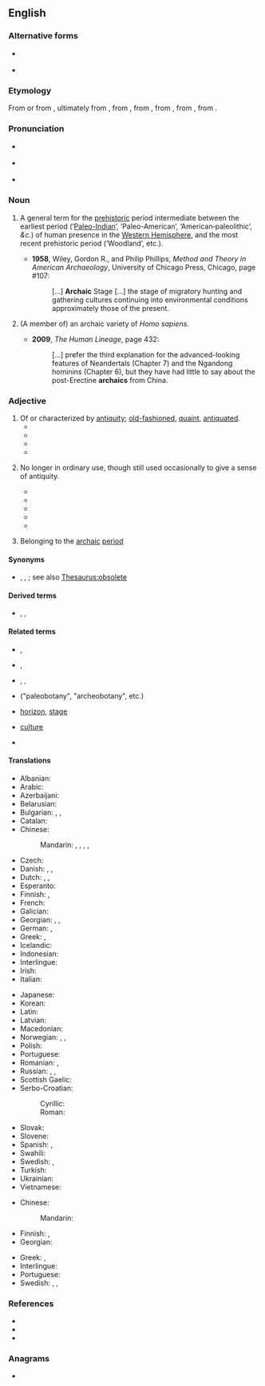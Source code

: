 {{also|archaïc}}
==English==

===Alternative forms===
* {{l|en|archaïc}} {{q|pedantic}}
* {{l|en|archaick}} {{q|obsolete}}

===Etymology===
From {{m|en|archaism||ancient or obsolete phrase or expression}} or from {{etyl|fr|en}} {{m|fr|archaïque|}}, ultimately from {{etyl|grc|en}} {{m|grc|ἀρχαϊκός||old-fashioned}}, from {{m|grc|ἀρχαῖος||from the beginning, antiquated, ancient, old}}, from {{m|grc|ἀρχή||beginning, origin}}, from {{m|grc|ἄρχω||I am first}}, from {{m|grc|ἄρχω||I begin}}, from {{der|en|ine-pro|*h₂ergʰ-||to begin, rule, command}}.

===Pronunciation===
* {{a|UK}} {{IPA|en|/ɑː.ˈkeɪ.ɪk/}}
* {{a|US}} {{IPA|en|/ɑɹ.ˈkeɪ.ɪk/}}
* {{audio|en|en-us-archaic.ogg|Audio (US)}}

===Noun===
{{en-noun}}

# {{lb|en|archaeology|US|usually capitalized}} A general term for the [[prehistoric]] period intermediate between the earliest period (‘[http://en.wikipedia.org/wiki/Paleo-Indian Paleo-Indian]’, ‘Paleo-American’, ‘American‐paleolithic’, ''&c''.) of human presence in the [[Western Hemisphere]], and the most recent prehistoric period (‘Woodland’, etc.).<!-- needs links to Wikipedia entries -->
#* '''1958''', Wiley, Gordon R., and Philip Phillips, ''Method and Theory in American Archaeology'', University of Chicago Press, Chicago, page #107:
#*: [...] '''Archaic''' Stage [...] the stage of migratory hunting and gathering cultures continuing into environmental conditions approximately those of the present.
# {{lb|en|paleoanthropology}} (A member of) an archaic variety of ''Homo sapiens''.
#* '''2009''', ''The Human Lineage'', page 432:
#*: [...] prefer the third explanation for the advanced-looking features of Neandertals (Chapter 7) and the Ngandong hominins (Chapter 6), but they have had little to say about the post-Erectine '''archaics''' from China.

===Adjective===
{{en-adj}}

# Of or characterized by [[antiquity]]; [[old-fashioned]], [[quaint]], [[antiquated]].
#* {{quote-text|en|year=1848|author={{w|James Russel Lowell}}|title=The Biglow Papers|passage=A person familiar with the dialect of certain portions of Massachusetts will not fail to recognize, in ordinary discourse, many words now noted in English vocabularies as '''archaic''', the greater part of which were in common use about the time of the King James translation of the Bible. Shakespeare stands less in need of a glossary to most New Englanders than to many a native of the Old Country.}}
#* {{quote-text|en|year=1887|author={{w|Barcley V. Head}}|title=Historia Numorum A Manual Of Greek Numismatics|passage=There is in the best '''archaic''' coin work [of the Greeks] ... a strength and a delicacy which are often wanting in the fully developed art of a later age.}}
#* {{quote-text|en|year=1898|author={{w|William Cowper Brann}}|title=The Complete Works of Brann the Iconoclast|passage=''Brann's compass of words, idioms and phrases harks back to the '''archaic''' and reaches forward to the futuristic.'' [http://etext.virginia.edu/etcbin/ot2www-pubeng?specfile=/texts/english/modeng/publicsearch/modengpub.o2w&act=surround&offset=106379045&tag=Brann,+William+Cowper:+The+Complete+Works+of+Brann+the+Iconoclast,+Volume+1,+1898&query=archaic&id=Bra1Ico Volume 1]}}
#* {{quote-journal
|en
|date=December 27, 2017
|author=
|title=The Guardian view on Prince Harry: the monarchy’s best insurance policy
|work=the Guardian
|url=https://www.theguardian.com/commentisfree/2017/dec/27/the-guardian-view-on-prince-harry-the-monarchys-best-insurance-policy
|page=
|passage=But now he is reinvented; he is on the way to establishing himself as the official interpreter of an ancient, '''archaic''' institution to the generations that are already distant in both time and culture from the world that sustains his grandmother. }}
# {{lb|en|of words}} No longer in ordinary use, though still used occasionally to give a sense of antiquity.
#* {{quote-book|en|title=The faerie queene: Book 1|page=lxi|author=Harrington Hugh Melville Percival|year=1893|chapter=Introduction|passage=The language of the Faerie Queene was made '''archaic''' Language:— in order to be in keeping with the chivalry of bygone ages that formed its subject.}}
#* {{quote-journal|en|url=http://books.google.com/books?id=1wouAAAAYAAJ&pg=PA23&dq=archaic+word|language|construction|vocabulary|phrase|verb&hl=en&ei=5M7ZTK-eC8Xflge5jrHNCw&sa=X&oi=book_result&ct=result&resnum=4&ved=0CD4Q6AEwAzgK#v=onepage&q=archaic%20word|language|construction|vocabulary|phrase|verb&f=false|journal=The Writer|year=1900|volume=13|page=23|title=The Revival of Old English Words|author=Mary Hall Leonard|passage=Almost every writer of power will occasionally use with strong effect an '''archaic''' term that he has unearthed from the treasures of the older English vocabulary. This is especially true of poets, who recognize that the unusualness of the '''archaic''' word will sometimes heighten the poetic effect.}}
#* {{quote-book|en|title=Orality and Literacy: the technologizing of the word|page=46|author=[[w:Walter J. Ong|Walter J. Ong]]|year=1982|passage=When generations pass and the object or institution referred to by the '''archaic''' word is no longer part of present, lived experience, though the word has been retained, its meaning is commonly altered or simply vanishes. African talking drums, as used for example among the Lokele in eastern Zaire, speak in elaborate formulas that preserve certain '''archaic''' words which the drummers can vocalize but whose meaning they no longer know.}}
#* {{quote-book|en|title=Decameron|page=lxvi|chapter=Editor's Introduction|year=2005|passage=his resistance to censorship blends nicely with his scorn for the common folk, so a limited edition, in beautiful '''archaic''' language incomprehensible to the masses, of rude or blasphemous material such as one can find in the Decameron, would simultaneously satisfy both impulses.|author=Cormac Ó Cuilleanáin}}
#* {{quote-book|en|chapter=Introduction|author=Susan F. Beegel|title=Cup of gold: a life of Sir Henry Morgan, buccaneer|page=xx|John Steinbeck|passage=Cabell also uses a kind of stylistic dissonance to reinforce his novel's thematic ironies at the sentence level. An inflated speech in '''archaic''' language might end with a modern pinprick: "And so on, and so on!"|year=2008}}
# {{lb|en|archaeology}} Belonging to the [[archaic]] [[period]]

====Synonyms====
* {{sense|old-fashioned}} {{l|en|dated}}, {{l|en|obsolete}}, {{l|en|old fashioned}}; see also [[Thesaurus:obsolete]]

====Derived terms====
* {{l|en|archaically}}, {{l|en|archaism}}, {{l|en|archaicy}}

====Related terms====
{{rel-top|Related terms}}
* {{l|en|archaeologist}}, {{l|en|archeologist}}
* {{l|en|archaeology}}, {{l|en|archeology}}
* {{l|en|paleo}}, {{l|en|Paleo-indian}}, {{l|en|Paleolithic}}
{{rel-mid}}
* {{l|en|paleoethnobotany}} ("paleobotany", "archeobotany", etc.)
* {{qualifier|archeology}} [[horizon]], [[stage]]
* {{qualifier|anthropology}} [[culture]]
* {{l|en|archeobacteria}}
{{rel-bottom}}

====Translations====
{{trans-top|old-fashioned or antiquated}}
* Albanian: {{t+|sq|arkaik}}
* Arabic: {{t+|ar|قَدِيم}}
* Azerbaijani: {{t|az|arxaik}}
* Belarusian: {{t|be|архаі́чны}}
* Bulgarian: {{t+|bg|архаи́чен}}, {{t+|bg|дре́вен}}, {{t+|bg|стар}}
* Catalan: {{t+|ca|arcaic}}
* Chinese:
*: Mandarin: {{t|cmn|[[古舊]][[的]]}}, {{t|cmn|[[古旧]][[的]]|tr=gǔjiù de}}, {{t|cmn|[[古老]][[的]]|tr=gǔlǎo de}}, {{t|cmn|[[過時]][[的]]}}, {{t|cmn|[[过时]][[的]]|tr=guòshí de}}
* Czech: {{t+|cs|archaický}}
* Danish: {{t|da|gammeldags}}, {{t|da|fortidig}}, {{t|da|arkaisk}}
* Dutch: {{t+|nl|archaïsch}}, {{t+|nl|ouderwets}}, {{t+|nl|verouderd}}
* Esperanto: {{t+|eo|arkaika}}
* Finnish: {{t+|fi|antiikkinen}}, {{t+|fi|vanhahtava}}
* French: {{t+|fr|archaïque}}
* Galician: {{t+|gl|arcaico|m}}
* Georgian: {{t|ka|ძველი}}, {{t|ka|ძველთაძველი}}, {{t|ka|არქაული}}
* German: {{t+|de|archaisch}}, {{t+|de|veraltet}}
* Greek: {{t+|el|απαρχαιωμένος}}, {{t+|el|αρχαϊκός}}
* Icelandic: {{t+|is|gamaldags}}
* Indonesian: {{t+|id|arkais}}
* Interlingue: {{t|ie|arcaic}}
* Irish: {{t|ga|ársa}}
* Italian: {{t+|it|arcaico}}
{{trans-mid}}
* Japanese: {{t+|ja|初期|tr=しょき, shoki}}
* Korean: {{t|ko|고대적}}
* Latin: {{t+|la|archaicus}}
* Latvian: {{t|lv|veclaicīgs}}
* Macedonian: {{t|mk|архаичен}}
* Norwegian: {{t|no|arkaisk}}, {{t+|no|gammeldags}}, {{t+|no|foreldet}}
* Polish: {{t+|pl|archaiczny}}
* Portuguese: {{t+|pt|arcaico}}
* Romanian: {{t+|ro|arhaic|m|n}}, {{t+|ro|învechit|m|n}}
* Russian: {{t+|ru|архаи́чный}}, {{t+|ru|дре́вний}} {{qualifier|ancient}}, {{t+|ru|ста́рый}} {{qualifier|old}}
* Scottish Gaelic: {{t|gd|àrsaidh}}
* Serbo-Croatian:
*: Cyrillic: {{t|sh|арха̀ичан}}
*: Roman: {{t+|sh|arhàičan}}
* Slovak: {{t|sk|archaický}}
* Slovene: {{t|sl|arhaični}}
* Spanish: {{t+|es|arcaico}}, {{t+|es|arcaizante}}
* Swahili: {{t+|sw|dinari}}
* Swedish: {{t+|sv|arkaisk}}, {{t+|sv|ålderdomlig}}
* Turkish: {{t+|tr|antik}}
* Ukrainian: {{t+|uk|архаї́чний}}
* Vietnamese: {{t+|vi|cổ hủ}}
{{trans-bottom}}

{{trans-top|belonging to the archaic period}}
* Chinese:
*: Mandarin: {{t-needed|cmn}}
* Finnish: {{t+|fi|antiikkinen}}, {{t|fi|arkaistinen}}
* Georgian: {{t|ka|არქაული|sc=Geor}}
{{trans-mid}}
* Greek: {{t+|el|αρχαϊκός}}, {{t+|el|αρχαίος}}
* Interlingue: {{t|ie|arcaic}}
* Portuguese: {{t+|pt|arcaico}}
* Swedish: {{t+|sv|arkaisk}}, {{t+|sv|arkaiserande}}, {{t+|sv|ålderdomlig}}
{{trans-bottom}}

===References===
* {{R:Webster 1913}}
* {{R:Century 1914}}
* {{R:Oxford 1998}}

===Anagrams===
* {{anagrams|en|a=aacchir|arachic}}